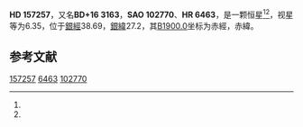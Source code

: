 {{Starbox begin
| name = HD 157257
}}
{{Starbox observe
| epoch = [[J2000.0|J2000.0]]
| constell = {{星座名待查}}<ref name=SIMBAD>{{cite web
 | url=http://simbad.u-strasbg.fr/simbad/sim-id?Ident=HR+6463
 | title =Pulsating variable Star
 | publisher=Centre de Données astronomiques de Strasbourg
 | work=SIMBAD
 | accessdate=2012-07-13}}</ref><ref name=DATA>{{cite web
 | url=http://vizier.u-strasbg.fr/viz-bin/VizieR-5?-out.add=.&-source=5050&-corr=PK=HR&-out.max=9999&HR=6463
 | title=VizieR Detailed Page
 | accessdate=2012-07-13
 | archive-date=2016-03-04
 | archive-url=https://web.archive.org/web/20160304234617/http://vizier.u-strasbg.fr/viz-bin/VizieR-5?-out.add=.&-source=5050&-corr=PK=HR&-out.max=9999&HR=6463
 | dead-url=no
 }}</ref>
| 星官 = 
| ra = {{RA|17|21|33.4}}<ref name=SIMBAD /><ref name=DATA />
| dec = {{DEC|+16|43|51}}<ref name=SIMBAD /><ref name=DATA />
| appmag_v = 6.35<ref name=SIMBAD /><ref name=DATA />
}}
{{Starbox character
| class = M2.5IIIab<ref name=SIMBAD /><ref name=DATA />
| b-v = 1.61<ref name=SIMBAD /><ref name=DATA />
| u-b = 1.98<ref name=SIMBAD /><ref name=DATA />
| r-i = <ref name=SIMBAD /><ref name=DATA />
| variable = 
}}
{{Starbox astrometry
| radial_v = 1.98
| prop_mo_ra = 39
| parallax = 
| p_error = 
}}
{{Starbox catalog
| names =BD+16 3163，[[SAO星表|SAO]] 102770，[[HD星表|HD]] 157257，[[HR星表|HR]] 6463}}
{{Starbox reference |Simbad=HR+6463}}
{{Starbox end}}

'''HD 157257'''，又名'''BD+16 3163'''，'''SAO 102770'''、'''HR 6463'''，是一颗恒星<ref name=SIMBAD /><ref name=DATA />，视星等为6.35，位于[[銀道座標系|銀經]]38.69，[[銀道座標系|銀緯]]27.2，其[[B1900.0|B1900.0]]坐标为赤經{{RA|17|17|5.7}}，赤緯{{DEC|+16|27.2|48}}。

== 参考文献 ==
{{reflist}}

{{star-stub}}

[[Category:HD和HDE天體|157257]]
[[Category:HR天體|6463]]
[[Category:SAO天體|102770]]